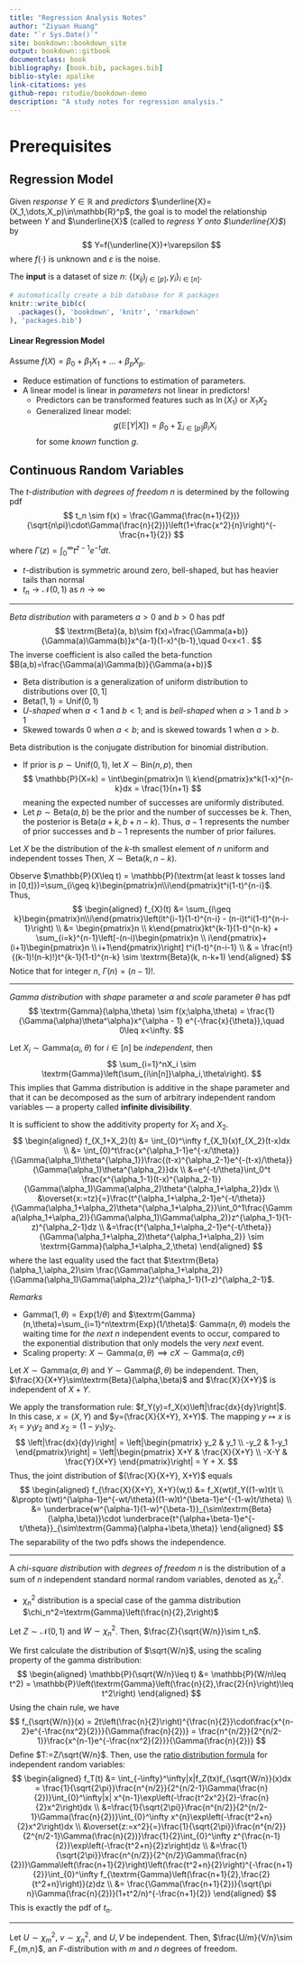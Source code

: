 ```yaml
--- 
title: "Regression Analysis Notes"
author: "Ziyuan Huang"
date: "`r Sys.Date()`"
site: bookdown::bookdown_site
output: bookdown::gitbook
documentclass: book
bibliography: [book.bib, packages.bib]
biblio-style: apalike
link-citations: yes
github-repo: rstudio/bookdown-demo
description: "A study notes for regression analysis."
---
```



# Prerequisites

## Regression Model

Given *response* $Y\in\mathbb{R}$ and *predictors* $\underline{X}=(X_1,\dots,X_p)\in\mathbb{R}^p$, the goal is to model the relationship between $Y$ and $\underline{X}$ (called to *regress $Y$ onto $\underline{X}$*) by
$$
  Y=f(\underline{X})+\varepsilon
$$
where $f(\cdot)$ is unknown and $\varepsilon$ is the noise. 

The **input** is a dataset of size $n$: $\left\{(x_{ij})_{j\in[p]},y_i\right\}_{i\in[n]}$.


```r
# automatically create a bib database for R packages
knitr::write_bib(c(
  .packages(), 'bookdown', 'knitr', 'rmarkdown'
), 'packages.bib')
```


#### Linear Regression Model {-}

Assume $f(X) = \beta_0+\beta_1X_1+\dots+\beta_pX_p$.

- Reduce estimation of functions to estimation of parameters.
- A linear model is linear in *parameters* not linear in predictors!
  - Predictors can be transformed features such as $\ln(X_1)$ or $X_1X_2$
  - Generalized linear model:
  $$g(\mathbb{E}[Y|X])=\beta_0+\sum_{i\in[p]}\beta_iX_i$$
  for some *known* function $g$.


## Continuous Random Variables

::: {.definition name="t-distribution"}
  The *$t$-distribution* with *degrees of freedom* $n$ is determined by the following pdf
  $$
    t_n \sim f(x) = \frac{\Gamma(\frac{n+1}{2})}{\sqrt{n\pi}\cdot\Gamma(\frac{n}{2})}\left(1+\frac{x^2}{n}\right)^{-\frac{n+1}{2}}
  $$
  where $\Gamma(z) = \int_0^\infty t^{z-1} e^{-t}dt$.
:::

  - $t$-distribution is symmetric around zero, bell-shaped, but has heavier tails than normal
  - $t_n\to \mathcal{N}(0,1)$ as $n\to\infty$
  
--- 

::: {.definition name="Beta distribution"}
  *Beta distribution* with parameters $a>0$ and $b>0$ has pdf
  $$
    \textrm{Beta}(a, b)\sim f(x)=\frac{\Gamma(a+b)}{\Gamma(a)\Gamma(b)}x^{a-1}(1-x)^{b-1},\quad 0<x<1 .
  $$
  The inverse coefficient is also called the beta-function $B(a,b)=\frac{\Gamma(a)\Gamma(b)}{\Gamma(a+b)}$
:::

- Beta distribution is a generalization of uniform distribution to distributions over $[0,1]$
- $\textrm{Beta}(1,1)=\textrm{Unif}(0,1)$
- *U-shaped* when $a<1$ and $b<1$; and is *bell-shaped* when $a>1$ and $b>1$
- Skewed towards 0 when $a<b$; and is skewed towards 1 when $a>b$.

::: {.theorem name="Beta Conjugate"}
Beta distribution is the conjugate distribution for binomial distribution.

- If prior is $p\sim\textrm{Unif}(0,1)$, let $X\sim\textrm{Bin}(n,p)$, then
  $$
    \mathbb{P}(X=k) = \int\begin{pmatrix}n \\ k\end{pmatrix}x^k(1-x)^{n-k}dx = \frac{1}{n+1}
  $$
  meaning the expected number of successes are uniformly distributed.
- Let $p\sim\textrm{Beta}(a,b)$ be the prior and the number of successes be $k$. Then, the posterior is $\textrm{Beta}(a+k,b+n-k)$. Thus, $a-1$ represents the number of prior successes and $b-1$ represents the number of prior failures.
:::


::: {.theorem name="Beta Order Statistic"}
  Let $X$ be the distribution of the $k$-th smallest element of $n$ uniform and independent tosses Then, $X\sim\textrm{Beta}(k,n-k)$.
:::
::: {.proof}
  Observe $\mathbb{P}(X\leq t) = \mathbb{P}(\textrm{at least k tosses land in [0,t]})=\sum_{i\geq k}\begin{pmatrix}n\\i\end{pmatrix}t^i(1-t)^{n-i}$. Thus,
  $$
    \begin{aligned}
    f_{X}(t) &= \sum_{i\geq k}\begin{pmatrix}n\\i\end{pmatrix}\left(it^{i-1}(1-t)^{n-i} - (n-i)t^i(1-t)^{n-i-1}\right) \\
    &= \begin{pmatrix}n \\ k\end{pmatrix}kt^{k-1}(1-t)^{n-k} + \sum_{i=k}^{n-1}\left[-(n-i)\begin{pmatrix}n \\ i\end{pmatrix}+(i+1)\begin{pmatrix}n \\ i+1\end{pmatrix}\right] t^i(1-t)^{n-i-1} \\
    & = \frac{n!}{(k-1)!(n-k)!}t^{k-1}(1-t)^{n-k} \sim \textrm{Beta}(k, n-k+1)
    \end{aligned}
  $$
  Notice that for integer $n$, $\Gamma(n)=(n-1)!$.
:::

---
  
::: {.definition name="Gamma distribution"}
  *Gamma distribution* with *shape* parameter $\alpha$ and *scale* parameter $\theta$ has pdf
  $$
    \textrm{Gamma}(\alpha,\theta) \sim f(x;\alpha,\theta) = \frac{1}{\Gamma(\alpha)\theta^\alpha}x^{\alpha - 1} e^{-\frac{x}{\theta}},\quad 0\leq x<\infty.
  $$
:::

::: {.lemma name="Infinite divisibility"}
  Let $X_i\sim\textrm{Gamma}(\alpha_i,\theta)$ for $i\in[n]$ be *independent*, then
  $$
    \sum_{i=1}^nX_i \sim \textrm{Gamma}\left(\sum_{i\in[n]}\alpha_i,\theta\right).
  $$
  This implies that Gamma distribution is additive in the shape parameter and that it can be decomposed as the sum of arbitrary independent random variables --- a property called **infinite divisibility**.
:::

::: {.proof}
  It is sufficient to show the additivity property for $X_1$ and $X_2$.
$$
  \begin{aligned}
    f_{X_1+X_2}(t) &= \int_{0}^\infty f_{X_1}(x)f_{X_2}(t-x)dx \\
    &= \int_{0}^t\frac{x^{\alpha_1-1}e^{-x/\theta}}{\Gamma(\alpha_1)\theta^{\alpha_1}}\frac{(t-x)^{\alpha_2-1}e^{-(t-x)/\theta}}{\Gamma(\alpha_1)\theta^{\alpha_2}}dx \\
    &=e^{-t/\theta}\int_0^t \frac{x^{\alpha_1-1}(t-x)^{\alpha_2-1}}{\Gamma(\alpha_1)\Gamma(\alpha_2)\theta^{\alpha_1+\alpha_2}}dx \\
    &\overset{x:=tz}{=}\frac{t^{\alpha_1+\alpha_2-1}e^{-t/\theta}}{\Gamma(\alpha_1+\alpha_2)\theta^{\alpha_1+\alpha_2}}\int_0^1\frac{\Gamma(\alpha_1+\alpha_2)}{\Gamma(\alpha_1)\Gamma(\alpha_2)}z^{\alpha_1-1}(1-z)^{\alpha_2-1}dz \\
    &=\frac{t^{\alpha_1+\alpha_2-1}e^{-t/\theta}}{\Gamma(\alpha_1+\alpha_2)\theta^{\alpha_1+\alpha_2}} \sim \textrm{Gamma}(\alpha_1+\alpha_2,\theta)
  \end{aligned}
$$
where the last equality used the fact that $\textrm{Beta}(\alpha_1,\alpha_2)\sim \frac{\Gamma(\alpha_1+\alpha_2)}{\Gamma(\alpha_1)\Gamma(\alpha_2)}z^{\alpha_1-1}(1-z)^{\alpha_2-1}$.
:::


*Remarks*

  - $\textrm{Gamma}(1,\theta)=\textrm{Exp}(1/\theta)$ and $\textrm{Gamma}(n,\theta)=\sum_{i=1}^n\textrm{Exp}(1/\theta)$: $\textrm{Gamma}(n,\theta)$ models the waiting time for *the next $n$* independent events to occur, compared to the exponential distribution that only models the very *next* event.
  - Scaling property: $X\sim\textrm{Gamma}(\alpha,\theta)\implies cX\sim\textrm{Gamma}(\alpha,c\theta)$

::: {.theorem name="Beta and Gamma"}
 Let $X\sim\textrm{Gamma}(\alpha,\theta)$ and $Y\sim\textrm{Gamma}(\beta,\theta)$ be independent. Then, $\frac{X}{X+Y}\sim\textrm{Beta}(\alpha,\beta)$ and $\frac{X}{X+Y}$ is independent of $X+Y$.
:::
:::{.proof}
We apply the transformation rule: $f_Y(y)=f_X(x)\left|\frac{dx}{dy}\right|$. In this case, $x=(X,Y)$ and $y=(\frac{X}{X+Y}, X+Y)$. The mapping $y\mapsto x$ is $x_1=y_1y_2$ and $x_2=(1-y_1)y_2$.
$$
  \left|\frac{dx}{dy}\right| = \left|\begin{pmatrix}
    y_2 & y_1 \\ -y_2 & 1-y_1
  \end{pmatrix}\right| = 
  \left|\begin{pmatrix}
    X+Y & \frac{X}{X+Y} \\ -X-Y & \frac{Y}{X+Y}
  \end{pmatrix}\right| = Y + X.
$$
Thus, the joint distribution of $(\frac{X}{X+Y}, X+Y)$ equals
$$
  \begin{aligned}
    f_{\frac{X}{X+Y}, X+Y}(w,t) &= f_X(wt)f_Y((1-w)t)t \\
    &\propto t(wt)^{\alpha-1}e^{-wt/\theta}((1-w)t)^{\beta-1}e^{-(1-w)t/\theta} \\
    &= \underbrace{w^{\alpha-1}(1-w)^{\beta-1}}_{\sim\textrm{Beta}(\alpha,\beta)}\cdot \underbrace{t^{\alpha+\beta-1}e^{-t/\theta}}_{\sim\textrm{Gamma}(\alpha+\beta,\theta)}
  \end{aligned}
$$
The separability of the two pdfs shows the independence.
:::

---


::: {.definition name="Chi-squared distribution"}
  A *chi-square distribution* with *degrees of freedom $n$* is the distribution of a sum of $n$ independent standard normal random variables, denoted as $\chi_n^2$.
:::

  - $\chi_n^2$ distribution is a special case of the gamma distribution $\chi_n^2=\textrm{Gamma}\left(\frac{n}{2},2\right)$
  
::: {.theorem name="Normal over Chi is t-distribution"}
Let $Z\sim\mathcal{N}(0,1)$ and $W\sim\chi_n^2$. Then, $\frac{Z}{\sqrt{W/n}}\sim t_n$.
:::
::: {.proof}
  We first calculate the distribution of $\sqrt{W/n}$, using the scaling property of the gamma distribution:
  $$
    \begin{aligned}
      \mathbb{P}(\sqrt{W/n}\leq t) &= \mathbb{P}(W/n\leq t^2) = \mathbb{P}\left(\textrm{Gamma}\left(\frac{n}{2},\frac{2}{n}\right)\leq t^2\right)
    \end{aligned}
  $$
Using the chain rule, we have 
$$
  f_{\sqrt{W/n}}(x) = 2t\left(\frac{n}{2}\right)^{\frac{n}{2}}\cdot\frac{x^{n-2}e^{-\frac{nx^2}{2}}}{\Gamma(\frac{n}{2})} = \frac{n^{n/2}}{2^{n/2-1}}\frac{x^{n-1}e^{-\frac{nx^2}{2}}}{\Gamma(\frac{n}{2})}
$$
Define $T:=Z/\sqrt{W/n}$. Then, use the [ratio distribution formula](https://en.wikipedia.org/wiki/Ratio_distribution) for independent random variables:
$$
  \begin{aligned}
    f_T(t) &= \int_{-\infty}^\infty|x|f_Z(tx)f_{\sqrt{W/n}}(x)dx = \frac{1}{\sqrt{2\pi}}\frac{n^{n/2}}{2^{n/2-1}\Gamma(\frac{n}{2})}\int_{0}^\infty|x| x^{n-1}\exp\left(-\frac{t^2x^2}{2}-\frac{n}{2}x^2\right)dx \\
    &=\frac{1}{\sqrt{2\pi}}\frac{n^{n/2}}{2^{n/2-1}\Gamma(\frac{n}{2})}\int_{0}^\infty x^{n}\exp\left(-\frac{t^2+n}{2}x^2\right)dx \\
    &\overset{z:=x^2}{=}\frac{1}{\sqrt{2\pi}}\frac{n^{n/2}}{2^{n/2-1}\Gamma(\frac{n}{2})}\frac{1}{2}\int_{0}^\infty z^{\frac{n-1}{2}}\exp\left(-\frac{t^2+n}{2}z\right)dz \\
    &=\frac{1}{\sqrt{2\pi}}\frac{n^{n/2}}{2^{n/2}\Gamma(\frac{n}{2})}\Gamma\left(\frac{n+1}{2}\right)\left(\frac{t^2+n}{2}\right)^{-\frac{n+1}{2}}\int_{0}^\infty f_{\textrm{Gamma}\left(\frac{n+1}{2},\frac{2}{t^2+n}\right)}(z)dz \\
    &= \frac{\Gamma(\frac{n+1}{2})}{\sqrt{\pi n}\Gamma(\frac{n}{2})}(1+t^2/n)^{-\frac{n+1}{2}}
  \end{aligned}
$$
This is exactly the pdf of $t_n$.
:::


---


::: {.definition name="F-distribution"}
  Let $U\sim\chi_m^2$, $v\sim\chi_n^2$, and $U,V$ be independent. Then, $\frac{U/m}{V/n}\sim F_{m,n}$, an $F$-distribution with $m$ and $n$ degrees of freedom.
:::
